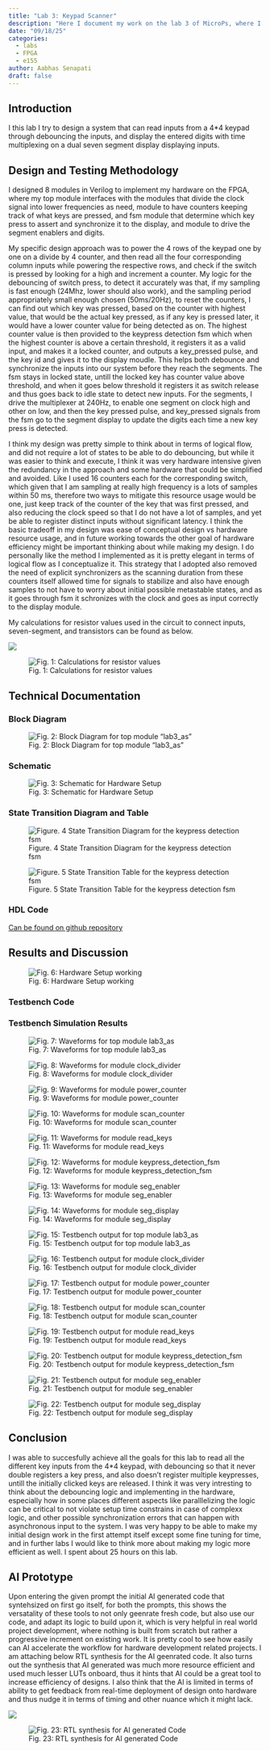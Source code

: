 ```yaml
---
title: "Lab 3: Keypad Scanner"
description: "Here I document my work on the lab 3 of MicroPs, where I work with FPGA and a 4*4 keypad to display digits on a  dual seven segment display."
date: "09/18/25"
categories:
  - labs 
  - FPGA
  - e155
author: Aabhas Senapati
draft: false
---
```


## Introduction

I this lab I try to design a system that can read inputs from a 4*4 keypad through debouncing the inputs, and display the entered digits with time multiplexing on a dual seven segment display displaying inputs.

## Design and Testing Methodology
 I designed 8 modules in Verilog to implement my hardware on the FPGA, where my top module interfaces with the modules that divide the clock signal into lower frequencies as need, module to have counters keeping track of what keys are pressed, and fsm module that determine which key press to assert and synchronize it to the display, and module to drive the segment enablers and digits. 

My specific design approach was to power the 4 rows of the keypad one by one on a divide by 4 counter, and then read all the four corresponding column inputs while powering the respective rows, and check if the switch is pressed by looking for a high and increment a counter. My logic for the debouncing of switch press, to detect it accurately was that, if my sampling is fast enough (24Mhz, lower should also work), and the sampling period appropriately small enough chosen (50ms/20Hz), to reset the counters, I can find out which key was pressed, based on the counter with highest value, that would be the actual key pressed, as if any key is pressed later, it would have a lower counter value for being detected as on. The highest counter value is then provided to the keypress detection fsm which when the highest counter is above a certain threshold, it registers it as a valid input, and makes it a locked counter, and outputs a key_pressed pulse, and the key id and gives it to the display moudle. This helps both debounce and synchronize the inputs into our system before they reach the segments. The fsm stays in locked state, untill the locked key has counter value above threshold, and when it goes below threshold it registers it as switch release and thus goes back to idle state to detect new inputs. For the segments, I drive the multiplexer at 240Hz, to enable one segment on clock high and other on low, and then the key pressed pulse, and key_pressed signals from the fsm go to the segment display to update the digits each time a new key press is detected.

I think my design was pretty simple to think about in terms of logical flow, and did not require a lot of states to be able to do debouncing, but while it was easier to think and execute, I think it was very hardware intensive given the redundancy in the approach and some hardware that could be simplified and avoided. Like I used 16 counters each for the corresponding switch, which given that I am sampling at really high frequency is a lots of samples within 50 ms, therefore two ways to mitigate this resource usage would be one, just keep track of the counter of the key that was first pressed, and also reducing the clock speed so that I do not have a lot of samples, and yet be able to register distinct inputs without significant latency. I think the basic tradeoff in my design was ease of conceptual design vs hardware resource usage, and in future working towards the other goal of hardware efficiency might be important thinking about while making my design. I do personally like the method I implemented as it is pretty elegant in terms of logical flow as I conceptualize it. This strategy that I adopted also removed the need of explicit synchronizers as the scanning duration from these counters itself allowed time for signals to stabilize and also have enough samples to not have to worry about initial possible metastable states, and as it goes through fsm it schronizes with the clock and goes as input correctly to the display module.

 
 My calculations for resistor values used in the circuit to connect inputs, seven-segment, and transistors can be found as below.

![](images/lab3_calculation0.jpg)

![Fig. 1: Calculations for resistor values](images/lab2_calculation1.jpg)

## Technical Documentation

### Block Diagram

![Fig. 2: Block Diagram for top module "lab3_as"](images/lab3_block_diagram.jpg) 


### Schematic

![Fig. 3: Schematic for Hardware Setup](images/lab3_schematic.jpg)

### State Transition Diagram and Table

![Figure. 4 State Transition Diagram for the keypress detection fsm](images/fsm.jpg)

![Figure. 5 State Transition Table for the keypress detection fsm](images/transitiontable.jpg)

### HDL Code

[Can be found on github repository](https://github.com/aabhassenapati/E155-labs/tree/main/lab3/fpga)

<script src="https://gist.github.com/aabhassenapati/ee0b474a1e443da6c27e01b50863a6a4.js"></script>

<script src="https://gist.github.com/aabhassenapati/f392c8c00f720906aad23f97a5dc2fe7.js"></script>

<script src="https://gist.github.com/aabhassenapati/3030b4ccc1fb40591c4cf6c6757a5763.js"></script>

<script src="https://gist.github.com/aabhassenapati/88ab956f47daf057dbb98d1782bce34d.js"></script>

<script src="https://gist.github.com/aabhassenapati/c5f693f55bd82e467f2caed40f9ea3bb.js"></script>

<script src="https://gist.github.com/aabhassenapati/671965134589f05adcb682a3042d2def.js"></script>

<script src="https://gist.github.com/aabhassenapati/eb130264653f9d598157c969648f2d8e.js"></script>

<script src="https://gist.github.com/aabhassenapati/003b4185fc147017ba1eb1614972f10d.js"></script>

## Results and Discussion

![Fig. 6: Hardware Setup working](images/lab3_hardware.png)


### Testbench Code

<script src="https://gist.github.com/aabhassenapati/05684ebe99fc8d3598e5f9617e9d0335.js"></script>

<script src="https://gist.github.com/aabhassenapati/a930bbff9b18c8952f9027760ec21df6.js"></script>

<script src="https://gist.github.com/aabhassenapati/28eb8e87326967665c2add7923b7b0ca.js"></script>

<script src="https://gist.github.com/aabhassenapati/bf61242a2d0f35bce734e713e311f105.js"></script>

<script src="https://gist.github.com/aabhassenapati/36026a85a9bf496162fbe91cb3853999.js"></script>

<script src="https://gist.github.com/aabhassenapati/fe3921921a3ff91c4456162e6a51254d.js"></script>

<script src="https://gist.github.com/aabhassenapati/9af99285258e4322a4ebfeed54115c20.js"></script>

<script src="https://gist.github.com/aabhassenapati/1abeac2c4f45b04c5d874fb13d335c5a.js"></script>

### Testbench Simulation Results

![Fig. 7: Waveforms for top module lab3_as](images/tb_top_waveforms.png)

![Fig. 8: Waveforms for module clock_divider](images/tb_cd_waveforms.png)

![Fig. 9: Waveforms for module power_counter](images/tb_pc_waveforms.png)

![Fig. 10: Waveforms for module scan_counter](images/tb_sc_waveforms.png)

![Fig. 11: Waveforms for module read_keys](images/tb_rk_waveforms.png)

![Fig. 12: Waveforms for module keypress_detection_fsm](images/tb_kdf_waveforms.png)

![Fig. 13: Waveforms for module seg_enabler](images/tb_se_waveforms.png)

![Fig. 14: Waveforms for module seg_display](images/tb_sd_waveforms.png)

![Fig. 15: Testbench output for top module lab3_as](images/tb_top_output.png)

![Fig. 16: Testbench output for module clock_divider](images/tb_cd_output.png)

![Fig. 17: Testbench output for module power_counter](images/tb_pc_output.png)

![Fig. 18: Testbench output for module scan_counter](images/tb_sc_output.png)

![Fig. 19: Testbench output for module read_keys](images/tb_rk_output.png)

![Fig. 20: Testbench output for module keypress_detection_fsm](images/tb_kdf_output.png)

![Fig. 21: Testbench output for module seg_enabler](images/tb_se_output.png)

![Fig. 22: Testbench output for module seg_display](images/tb_sd_output.png)


## Conclusion
 I was able to succesfully achieve all the goals for this lab to read all the different key inputs from the 4*4 keypad, with debouncing so that it never double registers a key press, and also doesn't register multiple keypresses, untill the initially clicked keys are released. I think it was very intresting to think about the debouncing logic and implementing in the hardware, especially how in some places different aspects like paralllelizing the logic can be critical to not violate setup time constrains in case of complexx logic, and other possible synchronization errors that can happen with asynchronous input to the system. I was very happy to be able to make my initial design work in the first attempt itself except some fine tuning for time, and in further labs I would like to think more about making my logic more efficient as well. I spent about 25 hours on this lab.

## AI Prototype 

Upon entering the given prompt the initial AI generated code that syntehsized on first go itself, for both the prompts, this shows the versatality of these tools to not only geenrate fresh code, but also use our code, and adapt its logic to build upon it, which is very helpful in real world project development, where nothing is built from scratch but rather a progressive increment on existing work. It is pretty cool to see how easily can AI accelerate the workflow for hardware development related projects. I am attaching below RTL synthesis for the AI geenrated code. It also turns out the synthesis that AI generated was much more resource efficient and used much lesser LUTs onboard, thus it hints that AI could be a great tool to increase efficiency of designs. I also think that the AI is limited in terms of ability to get feedback from real-time deployment of design onto hardware and thus nudge it in terms of timing and other nuance which it might lack.

![](images/ai_rtl1.png)

![Fig. 23: RTL synthesis for AI generated Code](images/ai_rtl2.png)

